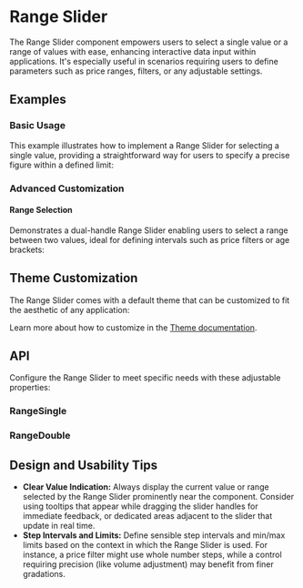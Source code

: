 
# Range Slider
The Range Slider component empowers users to select a single value or a range of values with ease, enhancing interactive data input within applications.
It's especially useful in scenarios requiring users to define parameters such as price ranges, filters, or any adjustable settings.
## Examples
### Basic Usage
This example illustrates how to implement a Range Slider for selecting a single value, providing a straightforward way for users to specify a precise figure within a defined limit:
<StoryRenderer path="components/Range.story.tsx" name="Single" storybookKey="components-form-range--single" />

### Advanced Customization
#### Range Selection
Demonstrates a dual-handle Range Slider enabling users to select a range between two values, ideal for defining intervals such as price filters or age brackets:
<StoryRenderer path="components/Range.story.tsx" name="Double" storybookKey="components-form-range--double" />

## Theme Customization
The Range Slider comes with a default theme that can be customized to fit the aesthetic of any application:

<ThemeRender name="range" />

Learn more about how to customize in the [Theme documentation](/docs/theme/getting-started).

## API
Configure the Range Slider to meet specific needs with these adjustable properties:
### RangeSingle
<PropsTable name="RangeSingle" />

### RangeDouble
<PropsTable name="RangeDouble" />

## Design and Usability Tips

- **Clear Value Indication:** Always display the current value or range selected by the Range Slider prominently near the component. Consider using tooltips that appear while dragging the slider handles for immediate feedback, or dedicated areas adjacent to the slider that update in real time.
- **Step Intervals and Limits:** Define sensible step intervals and min/max limits based on the context in which the Range Slider is used. For instance, a price filter might use whole number steps, while a control requiring precision (like volume adjustment) may benefit from finer gradations.
